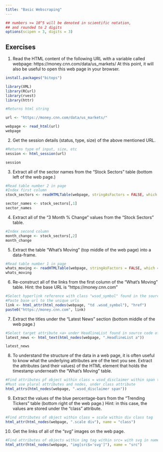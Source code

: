 ```yaml
---
title: "Basic Webscraping"
---
```


<style type="text/css">
.table {

    width: 80%;
    margin-left:10%; 
    margin-right:10%;
}
</style>
```r
## numbers >= 10^5 will be denoted in scientific notation,
## and rounded to 2 digits
options(scipen = 3, digits = 3)
```



## Exercises

1. Read the HTML content of the following URL with a variable called webpage: https://money.cnn.com/data/us_markets/ At this point, it will also be useful to open this web page in your browser.
```r
install.packages("bitops")

library(XML)
library(RCurl)
library(rvest)
library(httr)

```
```r
#Returns html string

url <- "https://money.cnn.com/data/us_markets/"

webpage <- read_html(url)
webpage

```
2. Get the session details (status, type, size) of the above mentioned URL.
```r
#Returns type of input, size, etc
session <- html_session(url)

session

```
3. Extract all of the sector names from the "Stock Sectors" table (bottom left of the web page.)
```r
#Read table number 2 in page
#Index first column
stock_sectors <- readHTMLTable(webpage, stringAsFactors = FALSE, which = 2)

sector_names <- stock_sectors[,1]
sector_names

```
4. Extract all of the "3 Month % Change" values from the "Stock Sectors" table.
```r
#Index second column
month_change <- stock_sectors[,2]
month_change

```
5. Extract the table "What's Moving" (top middle of the web page) into a data-frame.
```r
#Read table number 1 in page
whats_moving <- readHTMLTable(webpage, stringAsFactors = FALSE, which = 1)
whats_moving

```
6. Re-construct all of the links from the first column of the "What's Moving" table.
Hint: the base URL is "https://money.cnn.com"
```r
#Select hyperlink reference with class "wsod_symbol" found in the source code of page
#Paste base url to the unique urls
link <- html_attr(html_nodes(webpage, "td .wsod_symbol"), "href")
paste0("https://money.cnn.com", link)


```
7. Extract the titles under the "Latest News" section (bottom middle of the web page.)
```r
#Select target attribute <a> under HeadlineList found in source code of page
latest_news <- html_text(html_nodes(webpage, ".HeadlineList a"))

latest_news

```
8. To understand the structure of the data in a web page, it is often useful to know what the underlying attributes are of the text you see.
Extract the attributes (and their values) of the HTML element that holds the timestamp underneath the "What's Moving" table.
```r
#Find attributes pf object within class = wsod_disclaimer within span tag
#Must use plural attributes and nodes, under class attribute
html_attrs(html_nodes(webpage, ".wsod_disclaimer span"))

```
9. Extract the values of the blue percentage-bars from the "Trending Tickers" table (bottom right of the web page.)
Hint: in this case, the values are stored under the "class" attribute.
```r
#Find attributes of object within class = scale within div class tag
html_attr(html_nodes(webpage, ".scale div"), name = "class")

```
10. Get the links of all of the "svg" images on the web page.
```r
#Find attributes of objects within img tag within src= with svg in name
html_attr(html_nodes(webpage, "img[src$='svg']"), name = "src")

```